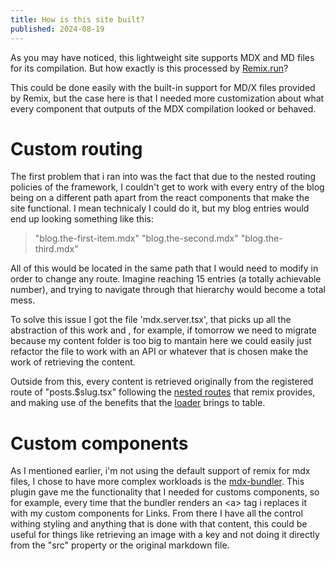 ```yaml
---
title: How is this site built?
published: 2024-08-19
---
```


As you may have noticed, this lightweight site supports MDX and MD files for its compilation. But how exactly is this processed by [Remix.run](https://remix.run)? 

This could be done easily with the built-in support for MD/X files provided by Remix, but the case here is that I needed more customization about what every component that outputs of the MDX compilation looked or behaved. 

# Custom routing
The first problem that i ran into was the fact that due to the nested routing policies of the framework, I couldn't get to work with every entry of the blog being on a different path apart from the react components that make the site functional. I mean technicaly I could do it, but my blog entries would end up looking something like this:
> "blog.the-first-item.mdx" 
> "blog.the-second.mdx" 
> "blog.the-third.mdx" 

All of this would be located in the same path that I would need to modify in order to change any route. Imagine reaching 15 entries (a totally achievable number), and trying to navigate through that hierarchy would become a total mess.

To solve this issue  I got the file 'mdx.server.tsx', that picks up all the abstraction of this work and , for example, if tomorrow we need to migrate because my content folder is too big to mantain here we could easily just refactor the file to work with an API or whatever that is chosen make the work of retrieving the content. 

Outside from this, every content is retrieved originally from the registered route of "posts.$slug.tsx" following the [nested routes](https://remix.run/docs/en/main/discussion/routes) that remix provides, and making use of the benefits that the [loader](https://remix.run/docs/en/main/route/loader) brings to table. 

# Custom components
As I mentioned earlier, i'm not using the default support of remix for mdx files, I chose to have more complex workloads is the [mdx-bundler](https://github.com/kentcdodds/mdx-bundler). This plugin gave me the functionality that I needed for customs components, so for example, every time that the bundler renders an \<a\> tag i replaces it with my custom components for Links. From there I have all the control withing styling and anything that is done with that content, this could be useful for things like retrieving an image with a key and not doing it directly from the "src" property or the original markdown file. 
